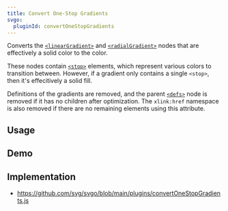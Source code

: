 ```yaml
---
title: Convert One-Stop Gradients
svgo:
  pluginId: convertOneStopGradients
---
```


Converts the [`<linearGradient>`](https://developer.mozilla.org/docs/Web/SVG/Element/linearGradient) and [`<radialGradient>`](https://developer.mozilla.org/docs/Web/SVG/Element/radialGradient) nodes that are effectively a solid color to the color.

These nodes contain [`<stop>`](https://developer.mozilla.org/docs/Web/SVG/Element/stop) elements, which represent various colors to transition between. However, if a gradient only contains a single `<stop>`, then it's effecitively a solid fill.

Definitions of the gradients are removed, and the parent [`<defs>`](https://developer.mozilla.org/docs/Web/SVG/Element/defs) node is removed if it has no children after optimization. The `xlink:href` namespace is also removed if there are no remaining elements using this attribute.

## Usage

<PluginUsage />

## Demo

<PluginDemo />

## Implementation

- https://github.com/svg/svgo/blob/main/plugins/convertOneStopGradients.js
